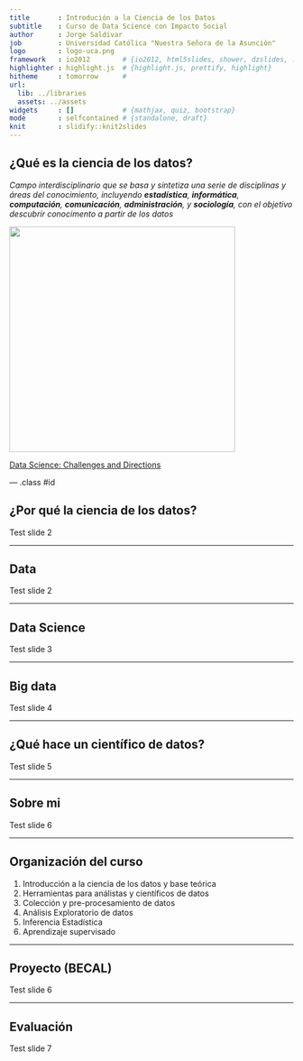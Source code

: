 ```yaml
---
title       : Introdución a la Ciencia de los Datos
subtitle    : Curso de Data Science con Impacto Social
author      : Jorge Saldivar
job         : Universidad Católica "Nuestra Señora de la Asunción"
logo        : logo-uca.png
framework   : io2012        # {io2012, html5slides, shower, dzslides, ...}
highlighter : highlight.js  # {highlight.js, prettify, highlight}
hitheme     : tomorrow      # 
url:
  lib: ../libraries
  assets: ../assets
widgets     : []            # {mathjax, quiz, bootstrap}
mode        : selfcontained # {standalone, draft}
knit        : slidify::knit2slides
---
```


## ¿Qué es la ciencia de los datos?

_Campo interdisciplinario que se basa y sintetiza una serie de disciplinas y áreas del conocimiento, incluyendo **estadística**, **informática**, **computación**, **comunicación**, **administración**, y **sociología**, con el objetivo descubrir conocimento a partir de los datos_

<img class=center src="../assets/img/data_science_diagrama.png" height=400 />

[Data Science: Challenges and Directions](https://cacm.acm.org/magazines/2017/8/219605-data-science/fulltext)

--- .class #id 

## ¿Por qué la ciencia de los datos?

Test slide 2

---

## Data

Test slide 2

---

## Data Science

Test slide 3

---

## Big data

Test slide 4

---

## ¿Qué hace un científico de datos?

Test slide 5

---

## Sobre mi

Test slide 6

---

## Organización del curso

1. Introducción a la ciencia de los datos y base teórica
2. Herramientas para análistas y científicos de datos
3. Colección y pre-procesamiento de datos
4. Análisis Exploratorio de datos
5. Inferencia Estadística
6. Aprendizaje supervisado

---

## Proyecto (BECAL)

Test slide 6

---

## Evaluación

Test slide 7